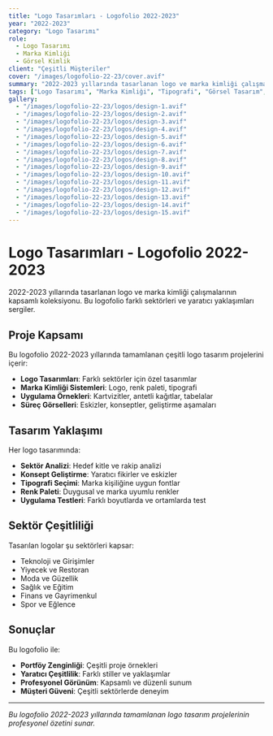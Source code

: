 ```yaml
---
title: "Logo Tasarımları - Logofolio 2022-2023"
year: "2022-2023"
category: "Logo Tasarımı"
role:
  - Logo Tasarımı
  - Marka Kimliği
  - Görsel Kimlik
client: "Çeşitli Müşteriler"
cover: "/images/logofolio-22-23/cover.avif"
summary: "2022-2023 yıllarında tasarlanan logo ve marka kimliği çalışmalarının kapsamlı koleksiyonu. Farklı sektörler için özel tasarımlar ve marka kimliği sistemleri."
tags: ["Logo Tasarımı", "Marka Kimliği", "Tipografi", "Görsel Tasarım", "2022", "2023"]
gallery:
  - "/images/logofolio-22-23/logos/design-1.avif"
  - "/images/logofolio-22-23/logos/design-2.avif"
  - "/images/logofolio-22-23/logos/design-3.avif"
  - "/images/logofolio-22-23/logos/design-4.avif"
  - "/images/logofolio-22-23/logos/design-5.avif"
  - "/images/logofolio-22-23/logos/design-6.avif"
  - "/images/logofolio-22-23/logos/design-7.avif"
  - "/images/logofolio-22-23/logos/design-8.avif"
  - "/images/logofolio-22-23/logos/design-9.avif"
  - "/images/logofolio-22-23/logos/design-10.avif"
  - "/images/logofolio-22-23/logos/design-11.avif"
  - "/images/logofolio-22-23/logos/design-12.avif"
  - "/images/logofolio-22-23/logos/design-13.avif"
  - "/images/logofolio-22-23/logos/design-14.avif"
  - "/images/logofolio-22-23/logos/design-15.avif"
---
```


# Logo Tasarımları - Logofolio 2022-2023

2022-2023 yıllarında tasarlanan logo ve marka kimliği çalışmalarının kapsamlı koleksiyonu. Bu logofolio farklı sektörleri ve yaratıcı yaklaşımları sergiler.

## Proje Kapsamı

Bu logofolio 2022-2023 yıllarında tamamlanan çeşitli logo tasarım projelerini içerir:

- **Logo Tasarımları**: Farklı sektörler için özel tasarımlar
- **Marka Kimliği Sistemleri**: Logo, renk paleti, tipografi
- **Uygulama Örnekleri**: Kartvizitler, antetli kağıtlar, tabelalar
- **Süreç Görselleri**: Eskizler, konseptler, geliştirme aşamaları

## Tasarım Yaklaşımı

Her logo tasarımında:
- **Sektör Analizi**: Hedef kitle ve rakip analizi
- **Konsept Geliştirme**: Yaratıcı fikirler ve eskizler
- **Tipografi Seçimi**: Marka kişiliğine uygun fontlar
- **Renk Paleti**: Duygusal ve marka uyumlu renkler
- **Uygulama Testleri**: Farklı boyutlarda ve ortamlarda test

## Sektör Çeşitliliği

Tasarılan logolar şu sektörleri kapsar:
- Teknoloji ve Girişimler
- Yiyecek ve Restoran
- Moda ve Güzellik
- Sağlık ve Eğitim
- Finans ve Gayrimenkul
- Spor ve Eğlence

## Sonuçlar

Bu logofolio ile:
- **Portföy Zenginliği**: Çeşitli proje örnekleri
- **Yaratıcı Çeşitlilik**: Farklı stiller ve yaklaşımlar
- **Profesyonel Görünüm**: Kapsamlı ve düzenli sunum
- **Müşteri Güveni**: Çeşitli sektörlerde deneyim

---

*Bu logofolio 2022-2023 yıllarında tamamlanan logo tasarım projelerinin profesyonel özetini sunar.*
